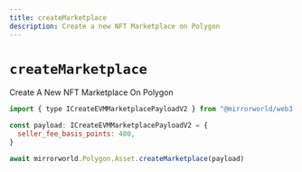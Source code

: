 ```yaml
---
title: createMarketplace
description: Create a new NFT Marketplace on Polygon
---
```


# `createMarketplace`

Create A New NFT Marketplace On Polygon

```js
import { type ICreateEVMMarketplacePayloadV2 } from "@mirrorworld/web3.js"

const payload: ICreateEVMMarketplacePayloadV2 = {
  seller_fee_basis_points: 400,
}

await mirrorworld.Polygon.Asset.createMarketplace(payload)
```

